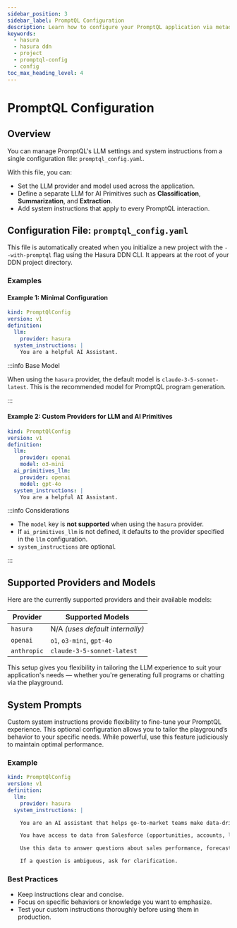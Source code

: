 ```yaml
---
sidebar_position: 3
sidebar_label: PromptQL Configuration
description: Learn how to configure your PromptQL application via metadata.
keywords:
  - hasura
  - hasura ddn
  - project
  - promptql-config
  - config
toc_max_heading_level: 4
---
```


# PromptQL Configuration

## Overview

You can manage PromptQL's LLM settings and system instructions from a single configuration file: `promptql_config.yaml`.

With this file, you can:

- Set the LLM provider and model used across the application.
- Define a separate LLM for AI Primitives such as **Classification**, **Summarization**, and **Extraction**.
- Add system instructions that apply to every PromptQL interaction.

## Configuration File: `promptql_config.yaml`

This file is automatically created when you initialize a new project with the `--with-promptql` flag using the Hasura
DDN CLI. It appears at the root of your DDN project directory.

### Examples

#### Example 1: Minimal Configuration

```yaml
kind: PromptQlConfig
version: v1
definition:
  llm:
    provider: hasura
  system_instructions: |
    You are a helpful AI Assistant.
```

:::info Base Model

When using the `hasura` provider, the default model is `claude-3-5-sonnet-latest`. This is the recommended model for
PromptQL program generation.

:::

#### Example 2: Custom Providers for LLM and AI Primitives

```yaml copy
kind: PromptQlConfig
version: v1
definition:
  llm:
    provider: openai
    model: o3-mini
  ai_primitives_llm:
    provider: openai
    model: gpt-4o
  system_instructions: |
    You are a helpful AI Assistant.
```

:::info Considerations

- The `model` key is **not supported** when using the `hasura` provider.
- If `ai_primitives_llm` is not defined, it defaults to the provider specified in the `llm` configuration.
- `system_instructions` are optional.

:::

## Supported Providers and Models

Here are the currently supported providers and their available models:

| Provider    | Supported Models                |
| ----------- | ------------------------------- |
| `hasura`    | N/A _(uses default internally)_ |
| `openai`    | `o1`, `o3-mini`, `gpt-4o`       |
| `anthropic` | `claude-3-5-sonnet-latest`      |

This setup gives you flexibility in tailoring the LLM experience to suit your application's needs — whether you're
generating full programs or chatting via the playground.

## System Prompts

Custom system instructions provide flexibility to fine-tune your PromptQL experience. This optional configuration allows
you to tailor the playground’s behavior to your specific needs. While powerful, use this feature judiciously to maintain
optimal performance.

### Example

```yaml
kind: PromptQlConfig
version: v1
definition:
  llm:
    provider: hasura
  system_instructions: |

    You are an AI assistant that helps go-to-market teams make data-driven decisions.

    You have access to data from Salesforce (opportunities, accounts, leads), Clari (forecast categories, pipeline movement), and Postgres (custom product and revenue data). 

    Use this data to answer questions about sales performance, forecast accuracy, pipeline health, rep activity, and account trends. Prioritize clarity, brevity, and business relevance in your answers.

    If a question is ambiguous, ask for clarification.
```

### Best Practices

- Keep instructions clear and concise.
- Focus on specific behaviors or knowledge you want to emphasize.
- Test your custom instructions thoroughly before using them in production.
